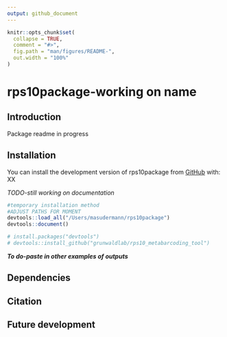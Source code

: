 ```yaml
---
output: github_document
---
```


<!-- README.md is generated from README.Rmd. Please edit that file -->

```r
knitr::opts_chunk$set(
  collapse = TRUE,
  comment = "#>",
  fig.path = "man/figures/README-",
  out.width = "100%"
)
```

# rps10package-working on name    

## Introduction

<!-- badges: start -->
<!-- badges: end -->

Package readme in progress

## Installation

You can install the development version of rps10package from [GitHub](https://github.com/) with: XX

*TODO-still working on documentation*

```r
#temporary installation method
#ADJUST PATHS FOR MOMENT
devtools::load_all("/Users/masudermann/rps10package")
devtools::document()

# install.packages("devtools")
# devtools::install_github("grunwaldlab/rps10_metabarcoding_tool")
```
  

***To do-paste in other examples of outputs***

## Dependencies

## Citation

## Future development